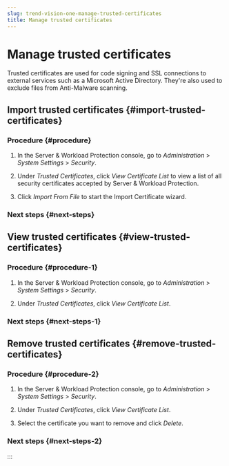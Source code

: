 ```yaml
---
slug: trend-vision-one-manage-trusted-certificates
title: Manage trusted certificates
---
```

# Manage trusted certificates

Trusted certificates are used for code signing and SSL connections to external services such as a Microsoft Active Directory. They're also used to exclude files from Anti-Malware scanning.

## Import trusted certificates {#import-trusted-certificates}

### Procedure {#procedure}

1.  In the Server & Workload Protection console, go to *Administration* \> *System Settings* \> *Security*.

2.  Under *Trusted Certificates*, click *View Certificate List* to view a list of all security certificates accepted by Server & Workload Protection.

3.  Click *Import From File* to start the Import Certificate wizard.

### Next steps {#next-steps}

## View trusted certificates {#view-trusted-certificates}

### Procedure {#procedure-1}

1.  In the Server & Workload Protection console, go to *Administration* \> *System Settings* \> *Security*.

2.  Under *Trusted Certificates*, click *View Certificate List*.

### Next steps {#next-steps-1}

## Remove trusted certificates {#remove-trusted-certificates}

### Procedure {#procedure-2}

1.  In the Server & Workload Protection console, go to *Administration* \> *System Settings* \> *Security*.

2.  Under *Trusted Certificates*, click *View Certificate List*.

3.  Select the certificate you want to remove and click *Delete*.

### Next steps {#next-steps-2}
:::
